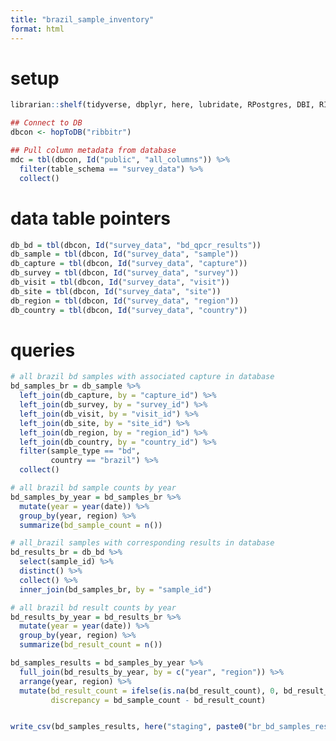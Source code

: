 ```yaml
---
title: "brazil_sample_inventory"
format: html
---
```


# setup
```r
librarian::shelf(tidyverse, dbplyr, here, lubridate, RPostgres, DBI, RIBBiTR-BII/ribbitrrr)

## Connect to DB
dbcon <- hopToDB("ribbitr")

## Pull column metadata from database
mdc = tbl(dbcon, Id("public", "all_columns")) %>%
  filter(table_schema == "survey_data") %>%
  collect()

```

# data table pointers
```r
db_bd = tbl(dbcon, Id("survey_data", "bd_qpcr_results"))
db_sample = tbl(dbcon, Id("survey_data", "sample"))
db_capture = tbl(dbcon, Id("survey_data", "capture"))
db_survey = tbl(dbcon, Id("survey_data", "survey"))
db_visit = tbl(dbcon, Id("survey_data", "visit"))
db_site = tbl(dbcon, Id("survey_data", "site"))
db_region = tbl(dbcon, Id("survey_data", "region"))
db_country = tbl(dbcon, Id("survey_data", "country"))

```

# queries
```r
# all brazil bd samples with associated capture in database
bd_samples_br = db_sample %>%
  left_join(db_capture, by = "capture_id") %>%
  left_join(db_survey, by = "survey_id") %>%
  left_join(db_visit, by = "visit_id") %>%
  left_join(db_site, by = "site_id") %>%
  left_join(db_region, by = "region_id") %>%
  left_join(db_country, by = "country_id") %>%
  filter(sample_type == "bd",
         country == "brazil") %>%
  collect()

# all brazil bd sample counts by year
bd_samples_by_year = bd_samples_br %>%
  mutate(year = year(date)) %>%
  group_by(year, region) %>%
  summarize(bd_sample_count = n())

# all_brazil samples with corresponding results in database
bd_results_br = db_bd %>%
  select(sample_id) %>%
  distinct() %>%
  collect() %>%
  inner_join(bd_samples_br, by = "sample_id")

# all brazil bd result counts by year
bd_results_by_year = bd_results_br %>%
  mutate(year = year(date)) %>%
  group_by(year, region) %>%
  summarize(bd_result_count = n())

bd_samples_results = bd_samples_by_year %>%
  full_join(bd_results_by_year, by = c("year", "region")) %>%
  arrange(year, region) %>%
  mutate(bd_result_count = ifelse(is.na(bd_result_count), 0, bd_result_count),
         discrepancy = bd_sample_count - bd_result_count)


write_csv(bd_samples_results, here("staging", paste0("br_bd_samples_results_count_", today(), ".csv")))

```
